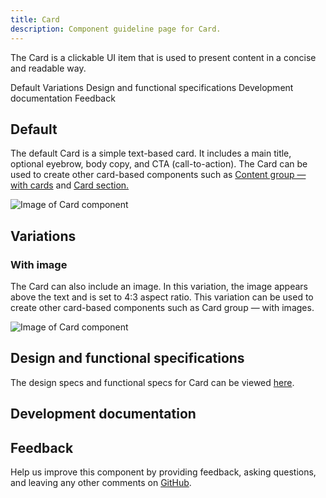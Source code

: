 ```yaml
---
title: Card
description: Component guideline page for Card.
---
```



<PageDescription>

The Card is a clickable UI item that is used to present content in a concise and readable way.

</PageDescription>

<AnchorLinks>

<AnchorLink>Default</AnchorLink>
<AnchorLink>Variations</AnchorLink>
<AnchorLink>Design and functional specifications</AnchorLink>
<AnchorLink>Development documentation</AnchorLink>
<AnchorLink>Feedback</AnchorLink>

</AnchorLinks>

## Default
The default Card is a simple text-based card. It includes a main title, optional eyebrow, body copy, and CTA (call-to-action). The Card can be used to create other card-based components such as [Content group — with cards](https://www.ibm.com/standards/web/carbon-for-ibm-dotcom/patterns/content-group-with-cards) and [Card section.](https://www.ibm.com/standards/web/carbon-for-ibm-dotcom/patterns/card-section)

<Row>
<Column colMd={8} colLg={8}>

![Image of Card component](../../images/component/card/card-component-default.jpg)

</Column>
</Row>


## Variations

### With image
The Card can also include an image. In this variation, the image appears above the text and is set to 4:3 aspect ratio. This variation can be used to create other card-based components such as Card group — with images.

<Row>
<Column colMd={8} colLg={8}>

![Image of Card component](../../images/component/card/card-component-image.jpg)

</Column>
</Row>

## Design and functional specifications
The design specs and functional specs for Card can be viewed <a href="https://ibm.box.com/s/hgvu48r1fv2ga2h0yn3qshrtxjc71vch" target="_blank">here</a>.


## Development documentation

<ComponentStatus name="Card" type="ui" />


## Feedback

Help us improve this component by providing feedback, asking questions, and leaving any other comments on <a href="https://github.com/carbon-design-system/carbon-for-ibm-dotcom" target="_blank">GitHub</a>.
